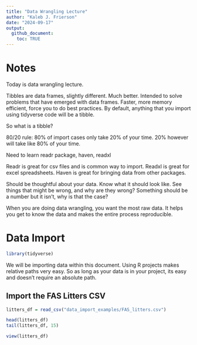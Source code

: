 ```yaml
---
title: "Data Wrangling Lecture"
author: "Kaleb J. Frierson"
date: "2024-09-17"
output: 
  github_document: 
    toc: TRUE
---
```


# Notes

Today is data wrangling lecture. 

Tibbles are data frames, slightly different. Much better. Intended to solve problems that have emerged with data frames. Faster, more memory efficient, force you to do best practices. By default, anything that you import using tidyverse code will be a tibble. 

So what is a tibble? 

80/20 rule: 80% of import cases only take 20% of your time. 20% however will take like 80% of your time. 

Need to learn readr package, haven, readxl 

Readr is great for csv files and is common way to import. Readxl is great for excel spreadsheets. Haven is great for bringing data from other packages. 

Should be thoughtful about your data. Know what it should look like. See things that might be wrong, and why are they wrong? Something should be a number but it isn't, why is that the case? 

When you are doing data wrangling, you want the most raw data. It helps you get to know the data and makes the entire process reproducible. 

# Data Import

```r
library(tidyverse)
```

We will be importing data within this document. Using R projects makes relative paths very easy. So as long as your data is in your project, its easy and doesn't require an absolute path. 

## Import the FAS Litters CSV

```r
litters_df = read_csv("data_import_examples/FAS_litters.csv")

head(litters_df)
tail(litters_df, 15)

```

```r

view(litters_df)

```


















